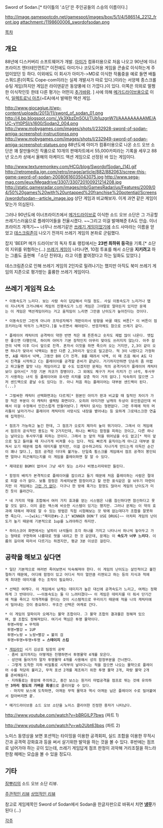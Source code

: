 Sword of Sodan.[* 타이틀의 '소단'은 주인공들의 스승의 이름이다.]

http://image.gamespotcdn.net/gamespot/images/box/5/1/4/586514_2212_front.jpg
attachment:/1198600006_swordofsodan.png
{{{#!html
<script type="text/javascript" src="http://ext.nicovideo.jp/thumb_watch/sm126009"></script><noscript><a href="http://www.nicovideo.jp/watch/sm126009">【ニコニコ動画】ソードオブソダン ノーミスクリア</a></noscript>
}}}

[[목차]]

== 개요 ==
88년에 디스커버리 소프트웨어가 개발. [[아미가]] 컴퓨터용으로 처음 나오고 90년에 이너프라이즈 엔터테인먼트[* 이전에도 아미가나 코모도어용 게임을 콘솔로 이식하는게 주업이었던 듯 하다. 이외에도 이 회사가 아미가->MD로 이식한 작품중을 예로 들면 배틀 스쿼드론(이쪽도 Cope-com이라는 실제 개발사가 따로 있다.)이라는 서양제 종스크롤 슈팅 게임(하지만 게임은 라이덴같은 동양풍에 더 가깝다.)이 있다. 이쪽은 의외로 멀쩡한 이식작인듯 한데 다른 평가는 어떤지 [[추가바람]]. ] 사에 의해 [[메가드라이브]]용으로 이식, [[일렉트로닉 아츠]](=EA)에서 발매한 액션 게임. 

http://www.giocagiue.it/wp-content/uploads/2013/11/sword_of_sodan_01.png
http://4.bp.blogspot.com/_Vk3XbzDn5OU/TUb1uzgnW7I/AAAAAAAAAME/AUC-yYt0PSI/s1600/Sodan2_004.png
http://www.mobygames.com/images/shots/l/232928-sword-of-sodan-amiga-screenshot-instructionss.png
http://www.mobygames.com/images/shots/l/232949-sword-of-sodan-amiga-screenshot-statues.png
88년도에 아미가 컴퓨터용으로 나온 소드 오브 소단은 꽤 잘만들어진 작품으로 10개의 판매차트에서 55,000카피라는 기록을 세우고 88년 오스카 상에서 올해의 아케이드 액션 게임으로 선정된 바 있는 게임이다.

http://www.texturemonkey.com/HCG/blog/SwordofSodan_(14).gif
http://retromedia.ign.com/retro/image/article/882/882063/screw-this-game-sword-of-sodan-20080616035043075.jpg
http://www.sega-mag.com/jeux/Megadrive/3307/330720100921214208.jpg
http://static.gamesradar.com/images/mb/GamesRadar/us/Features/2009/04/50%20games%20with%20untapped%20franchise%20potential/Screens/swordofsodan--article_image.jpg
상단 게임과 비교해보자. 이게 과연 같은 게임이 맞는가 의심된다.

그러나 90년도에 이너프라이즈에서 [[메가드라이브]]로 이식한 소드 오브 소단은 그 가공할 쓰레기스러움으로 플레이어들을 전율시켰다. ~~그리고 이걸 발매해준 EA도 안습. 이너프라이즈 개객기~~ 너무나 쓰레기같은 [[쓰레기 게임]]이었기에 소드 사마라는 이름을 얻었고 [[데스크림존]]이 나오기 전까지 쓰레기 게임의 본좌로 군림했다. 

잡지 'BEEP! 메가 드라이브'의 독자 투표 랭킹에서는 '''23번 최하위 등극'''을 기록.[* 소단의 지위를 위협하는(...) [[쓰레기 게임]]이 나타나면, 10점 투표를 해서 소단을 '''지키려고''' 하는 그룹도 출현해 「소단 친위대」라고 이름 붙여졌다고 하는 일화도 있었다.]

데스크림존으로 인해 쓰레기 게임의 2인자로 밀려나기는 했지만 아직도 북미 쓰레기 게임의 지존으로 평가받는 훌륭한 쓰레기 게임이다.

== 쓰레기 게임적 요소 ==
 * 이동속도가 느리다. 보는 사람 속이 답답해서 터질 정도. 사실 이동속도가 느리거나 맵이 지나치게 크거나해서 게임의 진행속도가 느린 게임은 그야말로 얼마든지 있지만 문제는 이 게임은 액션게임이라는 거고 움직임이 느리면 그만큼 난이도가 높아진다는 것이다.

 * 이동속도만 그런게 아니라 조작성자체가 개판이라서 방향을 바꿀 때도 버튼[* 이 버튼이 점프키라는데 악의가 느껴진다.]을 누르면서 해야된다. 반응자체도 참으로 쓰레기 같다.

 * 플레이어 캐릭터의 공격력이 약한 반면 적은 꽤 튼튼하고 숫자도 제법 많이 나온다. 맷집만 좋으면 다행인데, 하이퍼 아머가 기본 장착인지 아무리 맞아도 쓰러지지 않는다. 아주 잠깐의 넉백 이후 다시 앞으로 진격. 혼자서 이짓을 하면 죽으러 오는 거지만, 2,3이 같이 오면 하나가 맞아서 넉백되는 동안 다른 2,3마리가 앞으로 밀고온다. 적 3이 나왔다고 가정하면, A를 때려서 넉백, 그동안 B와 C가 진격. B를 때려서 넉백, 이 때 즈음 해서 A도 다시 진격을 시작하고 C는 플레이어를 공격할 준비가 끝났다. 거기까지만하면 단순히 좀 어렵고 파고들면 할맛 나는 게임이라고 할 수도 있겠지만 문제는 적의 공격거리가 플레이어 캐릭터보다 길어서[* 가장 기본 자코가 창병이다. 그 외에도 체구가 커서 리치가 긴 녀석, 투사무기 사용하는 녀석 등 플레이어와 유사한 리치를 갖춘 적이 거의 없다.] 익숙하지 않으면 그저 샌드백으로 끝날 수도 있다는 것. 아니 처음 하는 플레이어는 대부분 샌드백이 된다.(...)

 * 그럴싸한 캐릭터 선택화면과는 다르게[* 원본인 아미가 판과 비교할 때 질적인 차이가 가장 적은 부분이 이 캐릭터 셀렉팅 화면이다. 오히려 아미가판 남캐의 두상이 유인원급인데 비해서 이걸 수정해서 인간스럽게 만들어놨다.] 캐릭터 묘사는 형편없다. 그런 주제에 적의 머리통이 날라가거나 플레이어 캐릭터의 사망시도 내장을 뱉어내는 등 묘하게 그로테스크한 연출에 집착한다.

 * 점프가 가능하고 높긴 한데, 그 점프가 오로지 제자리 높이 뛰기이다. 그래서 이 게임에서 점프의 공식적인 용도는 딱 2가지인데, 하나는 빠지는 함정을 피하는 것이고, 다른 하나는 날아오는 투사무기를 피하는 것이다. 그래서 눈 앞의 적을 뛰어넘을 수도 없고[* 적이 앞으로 밀고 들어올 때 지나가게 비켜줄 수는 있다. 적도 빠르게 움직이는게 아니고 대부분 뭉쳐서 오기 때문에 접촉 데미지를 받지만, 이걸 감수하고라도 지나가게 만드는게 이득인 순간이 꽤나 많다.], 점프 공격은 더더욱 불가능. 단일축 횡스크롤 게임에서 점프 공격이 봉인되면 얼마나 피곤해지는지를 이 게임을 플레이하면 잘 알 수 있다.

 * 제대로된 BGM이 없어서 그냥 새가 짖는 소리나 비명소리따위만 들린다.

 * 함정의 배치가 본격적으로 플레이어를 잡으려고 들기 때문에 처음 플레이하는 사람은 절대로 피할 수가 없다. 보통 함정은 자세히보면 함정이라고 할 만한 표식같은 걸 놔두기 마련이지만 이 게임에는 [[그런 거 없다]]. 더구나 한 방에 훅가는 함정도 많아서 게임의 난이도가 미친 듯이 올라간다.

 * 네 가지의 약을 조합해서 여러 가지 효과를 얻는 시스템은 나름 참신하다면 참신하다고 못할 것도 없다. 이미 골든 액스에 비슷한 시스템이 있기는 했지만. 그러나 문제는 이 약의 효과에 대해서 제대로 알 수 있는 방법은 직접 시험해보는 것 밖에 없는데다가 조합을 잘못하면 죽는다. ~~[wiki:"북미판#s-2.1" WINNER DON'T USE DRUG]~~ 어차피 게임의 난이도가 높기 때문에 기본적으로 1up를 노려야하긴 하지만.

 * 하이스코어 화면에서는 날파리 녀석들이 조각 하나를 가지고 나타나서 하나씩 놓아두고 가는 형태로 구현하여 나름대로 멋을 내려고 한 것 같은데, 문제는 이 '''속도가 너무 느리다'''. 이름의 길이에 따라서 다르기는 하겠지만, 평균 3분 이상은 걸린다.  

== 공략을 해보고 싶다면 ==
 * 일단 기본적으로 여러번 죽어보면서 익숙해져야 한다. 이 게임의 난이도는 살인적이고 불친절하기 때문에, 어디에 함정이 있고 어디서 적이 얼만큼 리젠되고 하는 등의 지식과 적에게 최대한 데미지를 주는 조작이 필요하다.

 * 선택은 여캐다. 이 게임에서 남캐는 데미지가 높은 대신에 공격속도가 느리고, 여캐는 정확하게 그 반대이다. ~~이동속도는 둘 다 느려터졌다~~ 이 게임은 데미지를 더 줘서 단기간에 적을 죽이고 각개격파를 한다는 것이 시스템적으로 무리이기 때문에 적을 나의 캐릭터에서 밀어내는 것이 중요하다. 무조건 선택은 여캐로 간다.

 * 이 게임의 알파이자 오메가는 물약 조합이다. 그 물약 조합의 결과물은 정해져 있으며, 쓸 조합도 정해져있다. 여기서 핵심은 투명 물약이다.
  투명+파랑 = 무적화
  투명+빨강 = 1UP
  투명+노랑 = 노랑+빨강 = 불의 검
  투명+투명+투명+투명 = '''스테이지 스킵'''

 * [[게임라인]] 시기 김상호 팀장의 공략 
  - 좀비 묘지까지는 어떻게든 진행하면서 투명물약 4개를 모은다.
  - 성안에 들어가자 말자 투명물약 4개를 사용해서 성의 함정부분을 건너뛴다.
  - 그렇게 도착한 지하 비밀통로 시작부의 날아다니는 적을 잡으면 나오는 물약으로 플레이어 수를 적당히 불리고, 무적 포션 2개를 제조하기 위한 투명 물약 2개, 파랑 물약 2개를 준비해둔다.
  - 지하통로는 용암에 주의하고, 중간 보스는 원거리 마법공격을 점프로 뛰는 것에 유의하면 '''3마리 정도의 가벼운 희생'''으로 클리어할 수 있다.
   - 마지막 보스에 도착하면, 아껴둔 무적 물약과 역시 아껴둔 남은 플레이어 수로 밀어붙여서 잡아버리면 끝.

 * 메가드라이브용 소드 오브 소단을 노미스 클리어한 진정한 용자가 나타났다.

http://www.youtube.com/watch?v=bBRGILP7bws (파트 1)

http://www.youtube.com/watch?v=wb2Ubt63bps (파트 2)

노미스 동영상을 보면 포션먹는 타이밍을 이용한 공격회피, 실드 조합을 이용한 무적시간과 공격력 강화효과 등을 써서 살기위한 발악을 하는 것을 볼 수 있다. 후반에는 점프로 넘어가야 하는 곳이 있는데, 쓰레기 게임답게 점프 판정이 괴악해 거리조절을 하느라 한참 헤메는 모습을 볼 수 있을 정도다.


== 기타 ==
[[잠뿌리]]의 소드 오브 소단 리뷰.

[http://jampuri.egloos.com/3706447 주관적인 리뷰]
[http://jampuri.egloos.com/3706465 상업적인 리뷰]

참고로 게임제목인 Sword of Sodan에서 Sodan을 한글자판으로 바꿔서 치면 '''[[냉무]]'''가된다 (...)

[[각주]]
